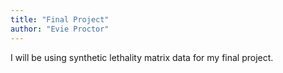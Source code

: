 ```yaml
---
title: "Final Project"
author: "Evie Proctor"
---
```


I will be using synthetic lethality matrix data for my final project.